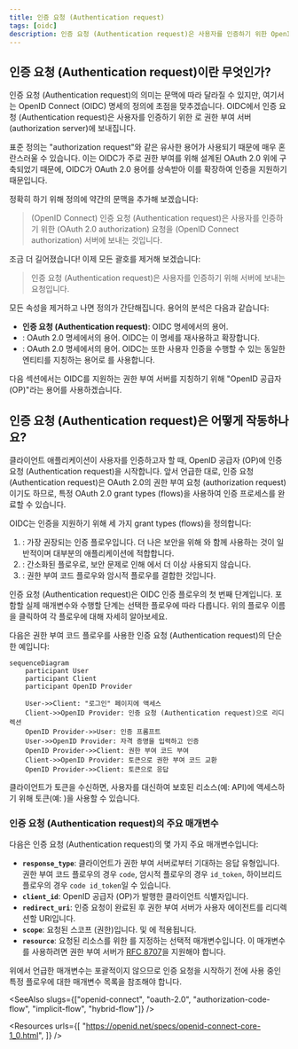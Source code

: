 ```yaml
---
title: 인증 요청 (Authentication request)
tags: [oidc]
description: 인증 요청 (Authentication request)은 사용자를 인증하기 위한 OpenID Connect (OIDC) 요청입니다. OAuth 2.0의 권한 부여 요청을 재사용하고 인증을 지원하도록 확장합니다.
---
```


## 인증 요청 (Authentication request)이란 무엇인가?

인증 요청 (Authentication request)의 의미는 문맥에 따라 달라질 수 있지만, 여기서는 OpenID Connect (OIDC) 명세의 정의에 초점을 맞추겠습니다. OIDC에서 인증 요청 (Authentication request)은 사용자를 인증하기 위한 <Ref slug="authorization-request" />로 권한 부여 서버 (authorization server)에 보내집니다.

표준 정의는 "authorization request"와 같은 유사한 용어가 사용되기 때문에 매우 혼란스러울 수 있습니다. 이는 OIDC가 주로 권한 부여를 위해 설계된 OAuth 2.0 위에 구축되었기 때문에, OIDC가 OAuth 2.0 용어를 상속받아 이를 확장하여 인증을 지원하기 때문입니다.

정확히 하기 위해 정의에 약간의 문맥을 추가해 보겠습니다:

> (OpenID Connect) 인증 요청 (Authentication request)은 사용자를 인증하기 위한 (OAuth 2.0 authorization) 요청을 (OpenID Connect authorization) 서버에 보내는 것입니다.

조금 더 길어졌습니다! 이제 모든 괄호를 제거해 보겠습니다:

> 인증 요청 (Authentication request)은 사용자를 인증하기 위해 서버에 보내는 요청입니다.

모든 속성을 제거하고 나면 정의가 간단해집니다. 용어의 분석은 다음과 같습니다:

- **인증 요청 (Authentication request)**: OIDC 명세에서의 용어.
- <Ref slug="authorization-request" />: OAuth 2.0 명세에서의 용어. OIDC는 이 명세를 재사용하고 확장합니다.
- <Ref slug="authorization-server" />: OAuth 2.0 명세에서의 용어. OIDC는 또한 사용자 인증을 수행할 수 있는 동일한 엔티티를 지칭하는 용어로 <Ref slug="openid-connect" headingId="openid-provider-op" />를 사용합니다.

다음 섹션에서는 OIDC를 지원하는 권한 부여 서버를 지칭하기 위해 "OpenID 공급자 (OP)"라는 용어를 사용하겠습니다.

## 인증 요청 (Authentication request)은 어떻게 작동하나요?

클라이언트 애플리케이션이 사용자를 인증하고자 할 때, OpenID 공급자 (OP)에 인증 요청 (Authentication request)을 시작합니다. 앞서 언급한 대로, 인증 요청 (Authentication request)은 OAuth 2.0의 권한 부여 요청 (authorization request)이기도 하므로, 특정 OAuth 2.0 grant types (flows)을 사용하여 인증 프로세스를 완료할 수 있습니다.

OIDC는 인증을 지원하기 위해 세 가지 grant types (flows)을 정의합니다:

1. <Ref slug="authorization-code-flow" />: 가장 권장되는 인증 플로우입니다. 더 나은 보안을 위해 <Ref slug="pkce" />와 함께 사용하는 것이 일반적이며 대부분의 애플리케이션에 적합합니다.
2. <Ref slug="implicit-flow" />: 간소화된 플로우로, 보안 문제로 인해 <Ref slug="oauth-2.1" />에서 더 이상 사용되지 않습니다.
3. <Ref slug="hybrid-flow" />: 권한 부여 코드 플로우와 암시적 플로우를 결합한 것입니다.

인증 요청 (Authentication request)은 OIDC 인증 플로우의 첫 번째 단계입니다. 포함할 실제 매개변수와 수행할 단계는 선택한 플로우에 따라 다릅니다. 위의 플로우 이름을 클릭하여 각 플로우에 대해 자세히 알아보세요.

다음은 권한 부여 코드 플로우를 사용한 인증 요청 (Authentication request)의 단순한 예입니다:

```mermaid
sequenceDiagram
    participant User
    participant Client
    participant OpenID Provider

    User->>Client: "로그인" 페이지에 액세스
    Client->>OpenID Provider: 인증 요청 (Authentication request)으로 리디렉션
    OpenID Provider->>User: 인증 프롬프트
    User->>OpenID Provider: 자격 증명을 입력하고 인증
    OpenID Provider->>Client: 권한 부여 코드 부여
    Client->>OpenID Provider: 토큰으로 권한 부여 코드 교환
    OpenID Provider->>Client: 토큰으로 응답
```

클라이언트가 토큰을 수신하면, 사용자를 대신하여 보호된 리소스(예: API)에 액세스하기 위해 토큰(예: <Ref slug="access-token" />)을 사용할 수 있습니다.

### 인증 요청 (Authentication request)의 주요 매개변수

다음은 인증 요청 (Authentication request)의 몇 가지 주요 매개변수입니다:

- **`response_type`**: 클라이언트가 권한 부여 서버로부터 기대하는 응답 유형입니다. 권한 부여 코드 플로우의 경우 `code`, 암시적 플로우의 경우 `id_token`, 하이브리드 플로우의 경우 `code id_token`일 수 있습니다.
- **`client_id`**: OpenID 공급자 (OP)가 발행한 클라이언트 식별자입니다.
- **`redirect_uri`**: 인증 요청이 완료된 후 권한 부여 서버가 사용자 에이전트를 리디렉션할 URI입니다.
- **`scope`**: 요청된 <Ref slug="scope">스코프</Ref> (권한)입니다. <Ref slug="id-token" /> 및 <Ref slug="access-token" />에 적용됩니다.
- **`resource`**: 요청된 리소스를 위한 <Ref slug="resource-indicator" />를 지정하는 선택적 매개변수입니다. 이 매개변수를 사용하려면 권한 부여 서버가 [RFC 8707](https://datatracker.ietf.org/doc/html/rfc8707)을 지원해야 합니다.

위에서 언급한 매개변수는 포괄적이지 않으므로 인증 요청을 시작하기 전에 사용 중인 특정 플로우에 대한 매개변수 목록을 참조해야 합니다.

<SeeAlso slugs={["openid-connect", "oauth-2.0", "authorization-code-flow", "implicit-flow", "hybrid-flow"]} />

<Resources
  urls={[
    "https://openid.net/specs/openid-connect-core-1_0.html",
  ]}
/>
